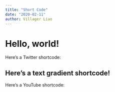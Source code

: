 ```yaml
---
title: "Short Code"
date: "2020-02-11"
author: Villager Liao
---
```


# Hello, world!

Here’s a Twitter shortcode:

## Here’s a text gradient shortcode!

Here’s a YouTube shortcode:
